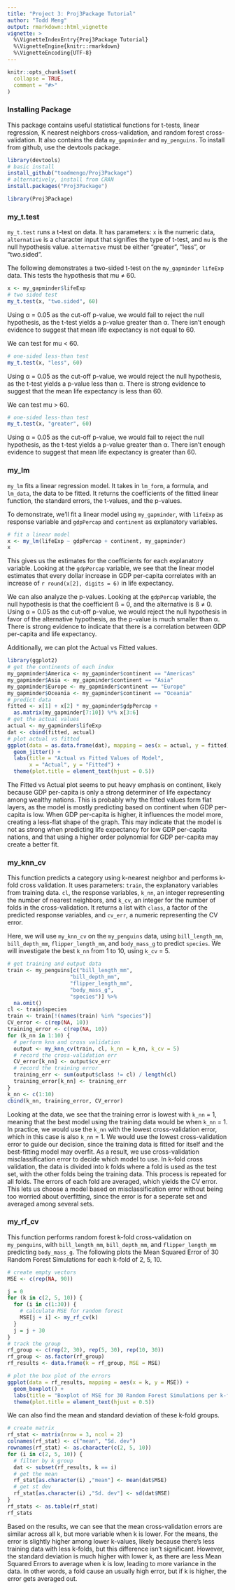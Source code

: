 ```yaml
---
title: "Project 3: Proj3Package Tutorial"
author: "Todd Meng"
output: rmarkdown::html_vignette
vignette: >
  %\VignetteIndexEntry{Proj3Package Tutorial}
  %\VignetteEngine{knitr::rmarkdown}
  %\VignetteEncoding{UTF-8}
---
```


```r
knitr::opts_chunk$set(
  collapse = TRUE,
  comment = "#>"
)
```

### Installing Package

This package contains useful statistical functions for t-tests, linear regression, K nearest neighbors cross-validation, and random forest cross-validation. It also contains the data `my_gapminder` and `my_penguins`. To install from github, use the devtools package.

```r
library(devtools)
# basic install
install_github("toadmengo/Proj3Package")
# alternatively, install from CRAN
install.packages("Proj3Package")
```

```r
library(Proj3Package)
```

### my_t.test

`my_t.test` runs a t-test on data. It has parameters: `x` is the numeric data, `alternative` is a character input that signifies the type of t-test, and `mu` is the null hypothesis value. `alternative` must be either "greater", "less", or "two.sided". 

The following demonstrates a two-sided t-test on the `my_gapminder` `lifeExp` data. 
This tests the hypothesis that mu ≠ 60.

```r
x <- my_gapminder$lifeExp
# two sided test
my_t.test(x, "two.sided", 60)
```

Using α = 0.05 as the cut-off p-value, we would fail to reject the null hypothesis, as the t-test yields a p-value greater than α. There isn't enough evidence to suggest that mean life expectancy is not equal to 60.

We can test for mu < 60.

```r
# one-sided less-than test
my_t.test(x, "less", 60)
```

Using α = 0.05 as the cut-off p-value, we would reject the null hypothesis, as the t-test yields a p-value less than α. There is strong evidence to suggest that the mean life expectancy is less than 60.

We can test mu > 60.

```r
# one-sided less-than test
my_t.test(x, "greater", 60)
```

Using α = 0.05 as the cut-off p-value, we would fail to reject the null hypothesis, as the t-test yields a p-value greater than α. There isn't enough evidence to suggest that mean life expectancy is greater than 60.

### my_lm

`my_lm` fits a linear regression model. It takes in `lm_form`, a formula, and `lm_data`, the data to be fitted. It returns the coefficients of the fitted linear function, the standard errors, the t-values, and the p-values.

To demonstrate, we'll fit a linear model using `my_gapminder`, with `lifeExp` as response variable and `gdpPercap` and `continent` as explanatory variables.

```r
# fit a linear model
x <- my_lm(lifeExp ~ gdpPercap + continent, my_gapminder)
x
```

This gives us the estimates for the coefficients for each explanatory variable. Looking at the `gdpPercap` variable, we see that the linear model estimates that every dollar increase in GDP per-capita correlates with an increase of `r round(x[2], digits = 6)` in life expectancy.

We can also analyze the p-values. Looking at the `gdpPercap` variable, the null hypothesis is that the coefficient ß = 0, and the alternative is ß ≠ 0. Using α = 0.05 as the cut-off p-value, we would reject the null hypothesis in favor of the alternative hypothesis, as the p-value is much smaller than α. There is strong evidence to indicate that there is a correlation between GDP per-capita and life expectancy.

Additionally, we can plot the Actual vs Fitted values.

```r
library(ggplot2)
# get the continents of each index
my_gapminder$America <- my_gapminder$continent == "Americas"
my_gapminder$Asia <- my_gapminder$continent == "Asia"
my_gapminder$Europe <- my_gapminder$continent == "Europe"
my_gapminder$Oceania <- my_gapminder$continent == "Oceania"
# predict data
fitted <- x[1] + x[2] * my_gapminder$gdpPercap + 
  as.matrix(my_gapminder[7:10]) %*% x[3:6]
# get the actual values
actual <- my_gapminder$lifeExp
dat <- cbind(fitted, actual)
# plot actual vs fitted
ggplot(data = as.data.frame(dat), mapping = aes(x = actual, y = fitted)) +
  geom_jitter() + 
  labs(title = "Actual vs Fitted Values of Model", 
       x = "Actual", y = "Fitted") +
  theme(plot.title = element_text(hjust = 0.5))
```

The Fitted vs Actual plot seems to put heavy emphasis on continent, likely because GDP per-capita is only a strong determiner of life expectancy among wealthy nations. This is probably why the fitted values form flat layers, as the model is mostly predicting based on continent when GDP per-capita is low. When GDP per-capita is higher, it influences the model more, creating a less-flat shape of the graph. This may indicate that the model is not as strong when predicting life expectancy for low GDP per-capita nations, and that using a higher order polynomial for GDP per-capita may create a better fit.

### my_knn_cv

This function predicts a category using k-nearest neighbor and performs k-fold cross validation. It uses parameters: `train`, the explanatory variables from training data. `cl`, the response variables, `k_nn`, an integer representing the number of nearest neighbors, and `k_cv`, an integer for the number of folds in the cross-validation. It returns a list with `class`, a factor of the predicted response variables, and `cv_err`, a numeric representing the CV error.

Here, we will use `my_knn_cv` on the `my_penguins` data, using `bill_length_mm`, `bill_depth_mm`, `flipper_length_mm`, and `body_mass_g` to predict `species`. We will investigate the best `k_nn` from 1 to 10, using `k_cv` = 5.

```r
# get training and output data
train <- my_penguins[c("bill_length_mm", 
                    "bill_depth_mm", 
                    "flipper_length_mm", 
                    "body_mass_g",
                    "species")] %>%
  na.omit()
cl <- train$species
train <- train[!(names(train) %in% "species")]
CV_error <- c(rep(NA, 10))
training_error <- c(rep(NA, 10))
for (k_nn in 1:10) {
  # perform knn and cross validation
  output <- my_knn_cv(train, cl, k_nn = k_nn, k_cv = 5)
  # record the cross-validation err
  CV_error[k_nn] <- output$cv_err
  # record the training error
  training_err <- sum(output$class != cl) / length(cl)
  training_error[k_nn] <- training_err
}
k_nn <- c(1:10)
cbind(k_nn, training_error, CV_error)

```

Looking at the data, we see that the training error is lowest with `k_nn` = 1, meaning that the best model using
the training data would be when `k_nn` = 1. In practice, we would use the `k_nn` with the lowest cross-validation error, which in this case is also `k_nn` = 1. We would use the lowest cross-validation error to guide our decision, since the training data is fitted for itself and the best-fitting model may overfit. As a result, we use cross-validation misclassification error to decide which model to use. In k-fold cross validation, the data is divided into k folds where a fold is used as the test set, with the other folds being the training data. This process is repeated for all folds. The errors of each fold are averaged, which yields the CV error. This lets us choose a model based on misclassification error without being too worried about overfitting, since the error is for a seperate set and averaged among several sets.

### my_rf_cv

This function performs random forest k-fold cross-validation on `my_penguins`, with `bill_length_mm`, `bill_depth_mm`, and `flipper_length_mm` predicting `body_mass_g`. The following plots the Mean Squared Error of 30 Random Forest Simulations for each k-fold of 2, 5, 10.

```r
# create empty vectors
MSE <- c(rep(NA, 90))

j = 0
for (k in c(2, 5, 10)) {
  for (i in c(1:30)) {
    # calculate MSE for random forest
    MSE[j + i] <- my_rf_cv(k)
  }
  j = j + 30
}
# track the group
rf_group <- c(rep(2, 30), rep(5, 30), rep(10, 30))
rf_group <- as.factor(rf_group)
rf_results <- data.frame(k = rf_group, MSE = MSE)

# plot the box plot of the errors
ggplot(data = rf_results, mapping = aes(x = k, y = MSE)) +
  geom_boxplot() +
  labs(title = "Boxplot of MSE for 30 Random Forest Simulations per k-fold") +
  theme(plot.title = element_text(hjust = 0.5))

```

We can also find the mean and standard deviation of these k-fold groups.

```r
# create matrix
rf_stat <- matrix(nrow = 3, ncol = 2)
colnames(rf_stat) <- c("mean", "Sd. dev")
rownames(rf_stat) <- as.character(c(2, 5, 10))
for (i in c(2, 5, 10)) {
  # filter by k group
  dat <- subset(rf_results, k == i)
  # get the mean
  rf_stat[as.character(i) ,"mean"] <- mean(dat$MSE)
  # get st dev
  rf_stat[as.character(i) ,"Sd. dev"] <- sd(dat$MSE)
}
rf_stats <- as.table(rf_stat)
rf_stats
```

Based on the results, we can see that the mean cross-validation errors are similar across all k, but more variable when k is lower. For the means, the error is slightly higher among lower k-values, likely because there's less training data with less k-folds, but this difference isn't significant. However, the standard deviation is much higher with lower k, as there are less Mean Squared Errors to average when k is low, leading to more variance in the data. In other words, a fold cause an usually high error, but if k is higher, the error gets averaged out.

